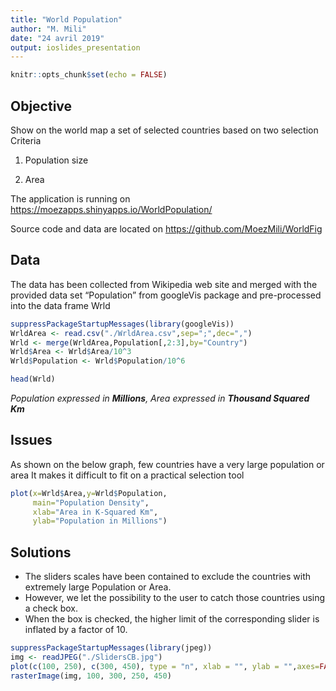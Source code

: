 ---
title: "World Population"
author: "M. Mili"
date: "24 avril 2019"
output: ioslides_presentation
---

```{r setup, include=FALSE}
knitr::opts_chunk$set(echo = FALSE)
```

## Objective

Show on the world map a set of selected countries
based on two selection Criteria

1. Population size

2. Area

The application is running on <https://moezapps.shinyapps.io/WorldPopulation/>

Source code and data are located on <https://github.com/MoezMili/WorldFig>

## Data

The data has been collected from Wikipedia web site
and merged with the provided data set "Population" from googleVis package
and pre-processed into the data frame Wrld

```{r, comment="",echo = FALSE,message=FALSE}
suppressPackageStartupMessages(library(googleVis))
WrldArea <- read.csv("./WrldArea.csv",sep=";",dec=",")
Wrld <- merge(WrldArea,Population[,2:3],by="Country")
Wrld$Area <- Wrld$Area/10^3
Wrld$Population <- Wrld$Population/10^6
```
```{r, comment="",echo = TRUE}
head(Wrld)
```
*Population expressed in **Millions**, Area expressed in **Thousand Squared Km***

## Issues

As shown on the below graph, few countries have a very large population or area
It makes it difficult to fit on a practical selection tool
```{r, echo = FALSE, fig.align='center'}
plot(x=Wrld$Area,y=Wrld$Population,
     main="Population Density",
     xlab="Area in K-Squared Km",
     ylab="Population in Millions")
```

## Solutions

- The sliders scales have been contained to exclude the countries with
extremely large Population or Area.
- However, we let the possibility to the user to catch those countries using a check box.
- When the box is checked, the higher limit of the corresponding slider is inflated by a factor of 10.
```{r, echo = FALSE,fig.width=6, fig.height=4,fig.align='center'}
suppressPackageStartupMessages(library(jpeg))
img <- readJPEG("./SlidersCB.jpg")
plot(c(100, 250), c(300, 450), type = "n", xlab = "", ylab = "",axes=FALSE)
rasterImage(img, 100, 300, 250, 450)
```
